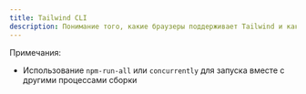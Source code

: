 ```yaml
---
title: Tailwind CLI
description: Понимание того, какие браузеры поддерживает Tailwind и как управлять префиксами поставщиков.
---
```


Примечания:

- Использование `npm-run-all` или `concurrently` для запуска вместе с другими процессами сборки
